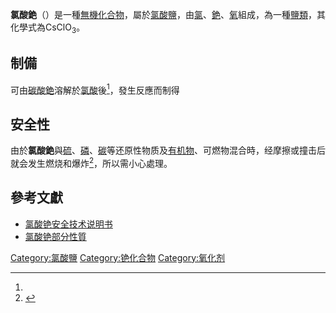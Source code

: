 {{chembox
| verifiedrevid = 
|   Name = 氯酸銫
| CustomizedImage =[[File:Cs+.svg|x50px]] [[File:Chlorate-2D.png|130px]]
|   ImageSize = 
|   ImageName = 
|   IUPACName = cesium chlorate
|   OtherNames =
| Section1 = {{Chembox Identifiers
|   ChemSpiderID = 
| InChI1 =
| InChIKey1 = 
| SMILES = [Cs+].[O-]Cl(=O)=O
| CASNo = 13763-67-2
| CASNo_Ref = {{cascite|correct|CAS}}
| InChI = 1S/ClHO3.Cs/c2-1(3)4;/h(H,2,3,4);/q;+1/p-1
  }}
| Section2 = {{Chembox Properties
|   Formula = CsClO<sub>3</sub>
|   MolarMass = 216.356 g/mol
|   Appearance = 无色晶体
|   Odor = 
|   Density = 3.19 g/cm<sup>3</sup><ref name="data">[http://www.basechem.org/chemical/51630 化學品性質查詢]</ref><ref name="Perry">Dale L. Perry, Sidney L. Phillips: ''Handbook of inorganic compounds''. CRC Press, 1995, ISBN 978-0-8493-8671-8,  S. 333 ({{Google Buch|BuchID=0fT4wfhF1AsC|Seite=333}}).</ref>
|   Solubility = 2.46 g·l<sup>−1</sup> 於 0 °C<ref name="data"/><ref name="Perry"/>
|   SolubleOther = 微溶于[[醇|醇]] 
|    Solvent = 
  }}
| Section3 = {{Chembox Structure
|   Coordination = 
|   CrystalStruct = 
  }}
| Section4 = {{Chembox Thermochemistry
| DeltaHf = 
| DeltaHc = 
| Entropy = 
| HeatCapacity = 
  }}
| Section7 = {{Chembox Hazards
|   ExternalMSDS = 
|   MainHazards = 
|   NFPA-H =  | NFPA-F =  | NFPA-R =  | NFPA-O = 
  }}
| Section8 = {{Chembox Related
|   OtherAnions = [[氯化銫|氯化銫]]<br/>[[高氯酸銫|高氯酸銫]]<br/>[[次氯酸銫|次氯酸銫]]
|   OtherCations = {{鹼金屬相關化學品|氯酸}}
  }}
}}
'''氯酸銫'''（{{lang-en|'''cesium chlorate'''}}）是一種[[無機化合物|無機化合物]]，屬於[[氯酸鹽|氯酸鹽]]，由[[氯|氯]]、[[銫|銫]]、[[氧|氧]]組成，為一種[[鹽類|鹽類]]，其化學式為CsClO<sub>3</sub>。

== 制備 ==
可由[[碳酸銫|碳酸銫]]溶解於[[氯酸|氯酸]]後<ref name="data"/>，發生反應而制得

==安全性==
由於'''氯酸銫'''與[[硫|硫]]、[[磷|磷]]、[[碳|碳]]等还原性物质及[[有机物|有机物]]、可燃物混合時，经摩擦或撞击后就会发生燃烧和爆炸<ref>{{cite book|author=高等教育出版社|title=无机化学|url=https://archive.org/details/wujihuaxue0004unse|year=2010|publisher=第四版|location=|isbn=978-7-04-028478-2|pages=P295}}</ref>，所以需小心處理。
==參考文獻==
*[http://www.ts007.com/newsdetail.asp?id=4047  氯酸铯安全技术说明书] {{Wayback|url=http://www.ts007.com/newsdetail.asp?id=4047 |date=20160304080958 }}
*[http://www.i8ok.com/Msds/anquan_2804.html  氯酸铯部分性質]{{dead link|date=2018年3月 |bot=InternetArchiveBot |fix-attempted=yes }}
{{reflist}}

{{銫化合物}}

[[Category:氯酸鹽|Category:氯酸鹽]]
[[Category:铯化合物|Category:铯化合物]]
[[Category:氧化剂|Category:氧化剂]]


{{inorganic-compound-stub}}
